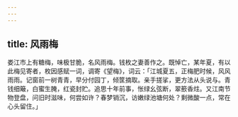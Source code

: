 ```yaml
---
---
---
```

title: 风雨梅
---



娄江市上有糖梅，味极甘脆，名风雨梅。钱枚之妻善作之。既悼亡，某年夏，有以此梅见寄者，枚因感赋一词，调寄《望梅》，词云：「江城夏五，正梅肥时候，风风雨雨。记窗前一树青青，早分付园丁，倾筐摘取。亲手搓挲，更方法从头说与。青钱细簸，白蜜生腌，红瓷封贮。追思十年前事，怅绿幺弦断，翠籨香炷。又江南节物登盘，问旧时滋味，何尝如许？春梦销沉，访嫩绿池塘何处？剩微酸一点，常在心头留住。」